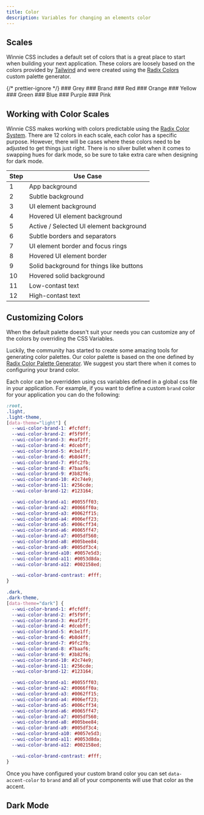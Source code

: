```yaml
---
title: Color
description: Variables for changing an elements color
---
```



## Scales

Winnie CSS includes a default set of colors that is a great place to start when building your next application. These colors are loosely based on the colors provided by [Tailwind](https://tailwindcss.com/docs/customizing-colors) and were created using the [Radix Colors](https://www.radix-ui.com/colors/custom) custom palette generator.

{/* prettier-ignore */}
<ColorBoard>
  <ColorRow color="grey">
    ### Grey
  </ColorRow>
  <ColorRow color="brand">
    ### Brand
  </ColorRow>
  <ColorRow color="red">
    ### Red
  </ColorRow>
  <ColorRow color="orange">
    ### Orange
  </ColorRow>
  <ColorRow color="yellow">
    ### Yellow
  </ColorRow>
  <ColorRow color="green">
    ### Green
  </ColorRow>
  <ColorRow color="blue">
    ### Blue
  </ColorRow>
  <ColorRow color="purple">
    ### Purple
  </ColorRow>
  <ColorRow color="pink">
    ### Pink
  </ColorRow>
</ColorBoard>

## Working with Color Scales

Winnie CSS makes working with colors predictable using the [Radix Color System](https://www.radix-ui.com/colors/docs/palette-composition/understanding-the-scale). There are 12 colors in each scale, each color has a specific purpose. However, there will be cases where these colors need to be adjusted to get things just right. There is no silver bullet when it comes to swapping hues for dark mode, so be sure to take extra care when designing for dark mode.

| Step | Use Case                                 |
| ---- | ---------------------------------------- |
| 1    | App background                           |
| 2    | Subtle background                        |
| 3    | UI element background                    |
| 4    | Hovered UI element background            |
| 5    | Active / Selected UI element background  |
| 6    | Subtle borders and separators            |
| 7    | UI element border and focus rings        |
| 8    | Hovered UI element border                |
| 9    | Solid background for things like buttons |
| 10   | Hovered solid background                 |
| 11   | Low-contast text                         |
| 12   | High-contast text                        |

## Customizing Colors

When the default palette doesn't suit your needs you can customize any of the colors by overriding the CSS Variables.

Luckily, the community has started to create some amazing tools for generating color palettes. Our color palette is based on the one defined by [Radix Color Palette Generator](https://www.radix-ui.com/colors/custom). We suggest you start there when it comes to configuring your brand color.

Each color can be overridden using css variables defined in a global css file in your application. For example, if you want to define a custom `brand` color for your application you can do the following:

```css title="global.css"
:root,
.light,
.light-theme,
[data-theme="light"] {
  --wui-color-brand-1: #fcfdff;
  --wui-color-brand-2: #f5f9ff;
  --wui-color-brand-3: #eaf2ff;
  --wui-color-brand-4: #dcebff;
  --wui-color-brand-5: #cbe1ff;
  --wui-color-brand-6: #b8d4ff;
  --wui-color-brand-7: #9fc2fb;
  --wui-color-brand-8: #7baaf6;
  --wui-color-brand-9: #3b82f6;
  --wui-color-brand-10: #2c74e9;
  --wui-color-brand-11: #256cde;
  --wui-color-brand-12: #123164;

  --wui-color-brand-a1: #0055ff03;
  --wui-color-brand-a2: #0066ff0a;
  --wui-color-brand-a3: #0062ff15;
  --wui-color-brand-a4: #006eff23;
  --wui-color-brand-a5: #006cff34;
  --wui-color-brand-a6: #0065ff47;
  --wui-color-brand-a7: #005df560;
  --wui-color-brand-a8: #005bee84;
  --wui-color-brand-a9: #005df3c4;
  --wui-color-brand-a10: #0057e5d3;
  --wui-color-brand-a11: #0053d8da;
  --wui-color-brand-a12: #002158ed;

  --wui-color-brand-contrast: #fff;
}

.dark,
.dark-theme,
[data-theme="dark"] {
  --wui-color-brand-1: #fcfdff;
  --wui-color-brand-2: #f5f9ff;
  --wui-color-brand-3: #eaf2ff;
  --wui-color-brand-4: #dcebff;
  --wui-color-brand-5: #cbe1ff;
  --wui-color-brand-6: #b8d4ff;
  --wui-color-brand-7: #9fc2fb;
  --wui-color-brand-8: #7baaf6;
  --wui-color-brand-9: #3b82f6;
  --wui-color-brand-10: #2c74e9;
  --wui-color-brand-11: #256cde;
  --wui-color-brand-12: #123164;

  --wui-color-brand-a1: #0055ff03;
  --wui-color-brand-a2: #0066ff0a;
  --wui-color-brand-a3: #0062ff15;
  --wui-color-brand-a4: #006eff23;
  --wui-color-brand-a5: #006cff34;
  --wui-color-brand-a6: #0065ff47;
  --wui-color-brand-a7: #005df560;
  --wui-color-brand-a8: #005bee84;
  --wui-color-brand-a9: #005df3c4;
  --wui-color-brand-a10: #0057e5d3;
  --wui-color-brand-a11: #0053d8da;
  --wui-color-brand-a12: #002158ed;

  --wui-color-brand-contrast: #fff;
}
```

Once you have configured your custom brand color you can set `data-accent-color` to `brand` and all of your components will use that color as the accent.

## Dark Mode
